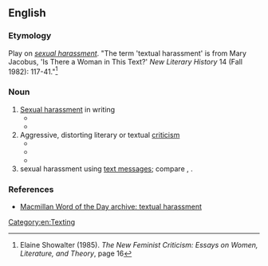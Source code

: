 ==English==

===Etymology===
Play on ''[[sexual harassment]]''. "The term 'textual harassment' is from Mary Jacobus, 'Is There a Woman in This Text?' ''New Literary History'' 14 (Fall 1982): 117-41."<ref>Elaine Showalter (1985). ''The New Feminist Criticism: Essays on Women, Literature, and Theory'', page 16</ref>

===Noun===
{{en-noun|-Term Created 2017 by Kirstin Rigby}}
# [[sexual harassment|Sexual harassment]] in writing
#* {{quote-text|year=1991|author=Karma Lochrie|title=Margery Kempe and Translations of the Flesh|page=113|passage=She places the '''textual harassment''' experienced by all women writers at her own disposal as evidence of her grace, and hence her authority.}}
#* {{quote-text|year=2002|author=Tara Brabazon|title=Ladies Who Lunge: Celebrating Difficult Women|page=104|passage=Moneypenny reminding Bond of his responsibilities and limitations curtails the '''textual harassment''' of the character.}}
# Aggressive, distorting literary or textual [[criticism]]
#* {{quote-text|year=1991|author=Jan Gorak|title=The Making of the Modern Canon: Genesis and Crisis of a Literary Idea|page=24|passage=Iraneus contrasts the unity and integrity of these writings with the distorted, contextless citations of the Gnostics. He describes the code of '''textual harassment''' that allows these heretics to chip away at the Scriptures, […].}}
#* {{quote-text|year=1998|author=Kevin J. Vanhoozer|title=Is There a Meaning in This Text?: The Bible, the Reader, and the Morality of |page=149|passage=The process is one of systematic misconstruction, a kind of '''textual harassment'''.}}
#* {{quote-text|year=2002|author=Peter Barry|title=Beginning Theory: An Introduction to Literary and Cultural Theory|page=72|passage=So the deconstructionist practises what has been called '''textual harassment''' or oppositional reading, reading with the aim of unlasking internal contradictions or inconsistencies in the text.}}
# sexual harassment using [[text message]]s; compare {{m|en|textual intercourse}}, {{m|en|sexting}}.

===References===
<references/>
* [http://www.macmillandictionary.com/new-words/030217-textual-harrassment.htm Macmillan Word of the Day archive: textual harassment]

[[Category:en:Texting]]
